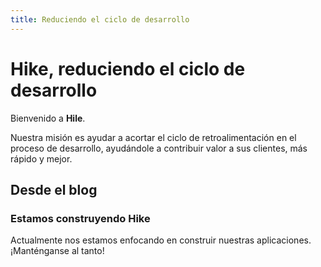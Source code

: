 ```yaml
---
title: Reduciendo el ciclo de desarrollo
---
```


# Hike, reduciendo el ciclo de desarrollo

Bienvenido a **Hile**.

Nuestra misión es ayudar a acortar el ciclo de retroalimentación en el proceso de desarrollo, ayudándole a contribuir valor a sus clientes, más rápido y mejor.

## Desde el blog

### Estamos construyendo Hike

Actualmente nos estamos enfocando en construir nuestras aplicaciones. ¡Manténganse al tanto!
